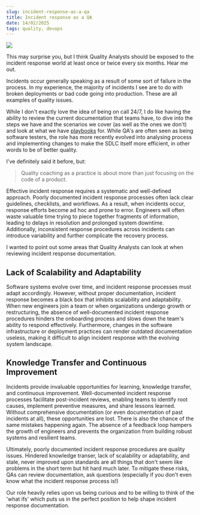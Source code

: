 ```yaml
---
slug: incident-response-as-a-qa
title: Incident response as a QA
date: 14/02/2025
tags: quality, devops
---
```


![](/assets/incident-response/pexels-photo-280076.webp)

This may surprise you, but I think Quality Analysts should be exposed to the incident response world at least once or twice every six months. Hear me out.

Incidents occur generally speaking as a result of some sort of failure in the process. In my experience, the majority of incidents I see are to do with broken deployments or bad code going into production. These are all examples of quality issues.

While I don't exactly love the idea of being on call 24/7, I do like having the ability to review the current documentation that teams have, to dive into the steps we have and the scenarios we cover (as well as the ones we don't) and look at what we have [playbooks](https://www.atlassian.com/incident-management/incident-response/how-to-create-an-incident-response-playbook) for. While QA's are often seen as being software testers, the role has more recently evolved into analysing process and implementing changes to make the SDLC itself more efficient, in other words to be of better quality. 

I've definitely said it before, but:

> Quality coaching as a practice is about more than just focusing on the code of a product.

Effective incident response requires a systematic and well-defined approach. Poorly documented incident response processes often lack clear guidelines, checklists, and workflows. As a result, when incidents occur, response efforts become ad hoc and prone to error. Engineers will often waste valuable time trying to piece together fragments of information, leading to delays in resolution and prolonged system downtime. Additionally, inconsistent response procedures across incidents can introduce variability and further complicate the recovery process.

I wanted to point out some areas that Quality Analysts can look at when reviewing incident response documentation.

## Lack of Scalability and Adaptability

Software systems evolve over time, and incident response processes must adapt accordingly. However, without proper documentation, incident response becomes a black box that inhibits scalability and adaptability. When new engineers join a team or when organizations undergo growth or restructuring, the absence of well-documented incident response procedures hinders the onboarding process and slows down the team's ability to respond effectively. Furthermore, changes in the software infrastructure or deployment practices can render outdated documentation useless, making it difficult to align incident response with the evolving system landscape.

## Knowledge Transfer and Continuous Improvement
Incidents provide invaluable opportunities for learning, knowledge transfer, and continuous improvement. Well-documented incident response processes facilitate post-incident reviews, enabling teams to identify root causes, implement preventive measures, and share lessons learned. Without comprehensive documentation (or even documentation of past incidents at all), these opportunities are lost. There is also the chance of the same mistakes happening again. The absence of a feedback loop hampers the growth of engineers and prevents the organization from building robust systems and resilient teams.

Ultimately, poorly documented incident response procedures are quality issues. Hindered knowledge transer, lack of scalability or adaptability, and stale, never improved upon standards are all things that don't seem like problems in the short term but hit hard much later. To mitigate these risks, QAs can review documentation, ask questions (especially if you don't even know what the incident response process is!)

Our role heavily relies upon us being curious and to be willing to think of the 'what ifs' which puts us in the perfect position to help shape incident response documentation.